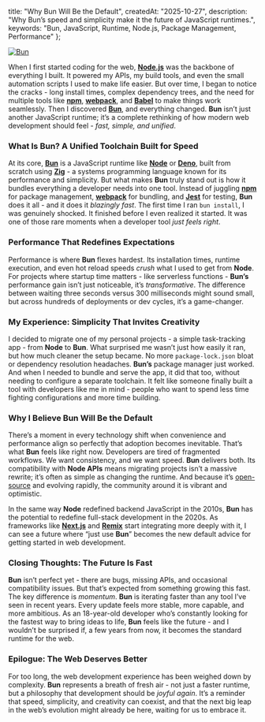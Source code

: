 
  title: "Why Bun Will Be the Default",
  createdAt: "2025-10-27",
  description:
    "Why Bun’s speed and simplicity make it the future of JavaScript runtimes.",
  keywords: "Bun, JavaScript, Runtime, Node.js, Package Management, Performance"
};

<a href="https://x.com/bunjavascript" target="_blank">
  <Image
    src={"/assets/bun/bun.png"}
    width={720}
    height={405}
    alt="Bun"
    priority
  />
</a>

When I first started coding for the web, [**Node.js**](https://nodejs.org/) was the backbone of everything I built. It powered my APIs, my build tools, and even the small automation scripts I used to make life easier. But over time, I began to notice the cracks - long install times, complex dependency trees, and the need for multiple tools like [**npm**](https://www.npmjs.com/), [**webpack**](https://webpack.js.org/), and [**Babel**](https://babeljs.io/) to make things work seamlessly. Then I discovered [**Bun**](https://bun.sh/), and everything changed. **Bun** isn’t just another JavaScript runtime; it’s a complete rethinking of how modern web development should feel - *fast, simple, and unified*.

### What Is Bun? A Unified Toolchain Built for Speed

At its core, [**Bun**](https://bun.sh/) is a JavaScript runtime like [**Node**](https://nodejs.org/) or [**Deno**](https://deno.land/), built from scratch using [**Zig**](https://ziglang.org/) - a systems programming language known for its performance and simplicity. But what makes **Bun** truly stand out is how it bundles everything a developer needs into one tool. Instead of juggling [**npm**](https.npmjs.com) for package management, [**webpack**](https://webpack.js.org/) for bundling, and [**Jest**](https://jestjs.io/) for testing, **Bun** does it all - and it does it *blazingly fast*. The first time I ran `bun install`, I was genuinely shocked. It finished before I even realized it started. It was one of those rare moments when a developer tool *just feels right*.

### Performance That Redefines Expectations

Performance is where **Bun** flexes hardest. Its installation times, runtime execution, and even hot reload speeds *crush* what I used to get from **Node**. For projects where startup time matters - like serverless functions - **Bun’s** performance gain isn’t just noticeable, it’s _transformative_. The difference between waiting three seconds versus 300 milliseconds might sound small, but across hundreds of deployments or dev cycles, it’s a game-changer.

<BlogBunChart />

### My Experience: Simplicity That Invites Creativity

I decided to migrate one of my personal projects - a simple task-tracking app - from **Node** to **Bun**. What surprised me wasn’t just how easily it ran, but how much cleaner the setup became. No more `package-lock.json` bloat or dependency resolution headaches. **Bun’s** package manager just worked. And when I needed to bundle and serve the app, it did that too, without needing to configure a separate toolchain. It felt like someone finally built a tool with developers like me in mind - people who want to spend less time fighting configurations and more time building.

### Why I Believe Bun Will Be the Default

There’s a moment in every technology shift when convenience and performance align so perfectly that adoption becomes inevitable. That’s what **Bun** feels like right now. Developers are tired of fragmented workflows. We want consistency, and we want speed. **Bun** delivers both. Its compatibility with **Node APIs** means migrating projects isn’t a massive rewrite; it’s often as simple as changing the runtime. And because it’s [open-source](https://github.com/oven-sh/bun) and evolving rapidly, the community around it is vibrant and optimistic.

In the same way **Node** redefined backend JavaScript in the 2010s, **Bun** has the potential to redefine full-stack development in the 2020s. As frameworks like [**Next.js**](https://nextjs.org/) and [**Remix**](https://remix.run/) start integrating more deeply with it, I can see a future where “just use **Bun**” becomes the new default advice for getting started in web development.

### Closing Thoughts: The Future Is Fast

**Bun** isn’t perfect yet - there are bugs, missing APIs, and occasional compatibility issues. But that’s expected from something growing this fast. The key difference is *momentum*. **Bun** is iterating faster than any tool I’ve seen in recent years. Every update feels more stable, more capable, and more ambitious. As an 18-year-old developer who’s constantly looking for the fastest way to bring ideas to life, **Bun** feels like the future - and I wouldn’t be surprised if, a few years from now, it becomes the standard runtime for the web.

### Epilogue: The Web Deserves Better

For too long, the web development experience has been weighed down by complexity. **Bun** represents a breath of fresh air - not just a faster runtime, but a philosophy that development should be *joyful again*. It’s a reminder that speed, simplicity, and creativity can coexist, and that the next big leap in the web’s evolution might already be here, waiting for us to embrace it.
